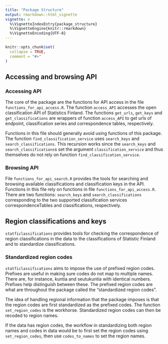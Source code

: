 ```yaml
---
title: "Package Structure"
output: rmarkdown::html_vignette
vignette: >
  %\VignetteIndexEntry{package_structure}
  %\VignetteEngine{knitr::rmarkdown}
  %\VignetteEncoding{UTF-8}
---
```


```r
knitr::opts_chunk$set(
  collapse = TRUE,
  comment = "#>"
)
```

## Accessing and browsing API

### Accessing API

The core of the package are the functions for API access in the file `functions_for_api_access.R`. The function `access_API` accesses the open classification API of Statistics Finland. The functions `get_urls`, `get_keys` and `get_classifications` are wrappers of function `access_API` to get urls of endpoint, classification series and correspondence tables, respectively. 

Functions in this file should generally avoid using functions of this package. The function `find_classification_service` uses `search_keys` and `search_classifications`. This recursion works since the `search_keys` and `search_classifications`s set the argument `classification_service` and thus themselves do not rely on function `find_classification_service`. 

### Browsing API

File `functions_for_api_search.R` provides the tools for searching and browsing available classifications and classification keys in the API. Functions in this file rely on functions in file `functions_for_api_access.R`. There are two functions: `search_keys` and `search_classifications` corresponding to the two supported classification services correspondenceTables and classifications, respectively.

## Region classifications and keys

`statficlassifications` provides tools for checking the correspondence of region classifications in the data to the classifications of Statistic Finland and to standardize classifications. 

### Standardized region codes

`statficlassifications` aims to impose the use of prefixed region codes. Prefixes are useful in making sure codes do not map to multiple names. There are, for instance, kuntia and seutukuntia with identical numbers. Prefixes help distinguish between these. The prefixed region codes are what are throughout the package called the "standardized region codes". 

The idea of handling regional information that the package imposes is that the region codes are first standardized as the prefixed codes. The function `set_region_codes` is the workhorse. Standardized region codes can then be recoded to region names.

If the data has region codes, the workflow in standardizing both region names and codes in data would be to first set the region codes using `set_region_codes`, then use `codes_to_names` to set the region names.
